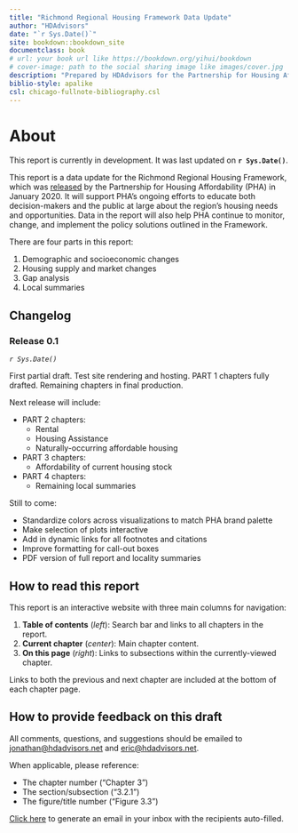 ```yaml
---
title: "Richmond Regional Housing Framework Data Update"
author: "HDAdvisors"
date: "`r Sys.Date()`"
site: bookdown::bookdown_site
documentclass: book
# url: your book url like https://bookdown.org/yihui/bookdown
# cover-image: path to the social sharing image like images/cover.jpg
description: "Prepared by HDAdvisors for the Partnership for Housing Affordability."
biblio-style: apalike
csl: chicago-fullnote-bibliography.csl
---
```


# About {.unnumbered}

::: rmdcaution
This report is currently in development. It was last updated on **`r Sys.Date()`**.
:::

This report is a data update for the Richmond Regional Housing Framework, which was [released](https://pharva.com/framework/about-the-framework/) by the Partnership for Housing Affordability (PHA) in January 2020. It will support PHA's ongoing efforts to educate both decision-makers and the public at large about the region's housing needs and opportunities. Data in the report will also help PHA continue to monitor, change, and implement the policy solutions outlined in the Framework.

There are four parts in this report:

1.  Demographic and socioeconomic changes
2.  Housing supply and market changes
3.  Gap analysis
4.  Local summaries

## Changelog {.unnumbered}

### Release 0.1 {.unnumbered}

*`r Sys.Date()`*

First partial draft. Test site rendering and hosting. PART 1 chapters fully drafted. Remaining chapters in final production.

Next release will include:

-   PART 2 chapters:
    -   Rental
    -   Housing Assistance
    -   Naturally-occurring affordable housing
-   PART 3 chapters:
    -   Affordability of current housing stock
-   PART 4 chapters:
    -   Remaining local summaries

Still to come:

-   Standardize colors across visualizations to match PHA brand palette
-   Make selection of plots interactive
-   Add in dynamic links for all footnotes and citations
-   Improve formatting for call-out boxes
-   PDF version of full report and locality summaries

## How to read this report {.unnumbered}

This report is an interactive website with three main columns for navigation:

1.  **Table of contents** (*left*): Search bar and links to all chapters in the report.
2.  **Current chapter** (*center*): Main chapter content.
3.  **On this page** (*right*): Links to subsections within the currently-viewed chapter.

Links to both the previous and next chapter are included at the bottom of each chapter page.

## How to provide feedback on this draft {.unnumbered}

All comments, questions, and suggestions should be emailed to [jonathan\@hdadvisors.net](mailto:jonathan@hdadvisors.net){.email} and [eric\@hdadvisors.net](mailto:eric@hdadvisors.net){.email}.

When applicable, please reference:

-   The chapter number ("Chapter 3")
-   The section/subsection ("3.2.1")
-   The figure/title number ("Figure 3.3")

[Click here](mailto:jonathan@hdadvisors.net,eric@hdadvisors.net) to generate an email in your inbox with the recipients auto-filled.
